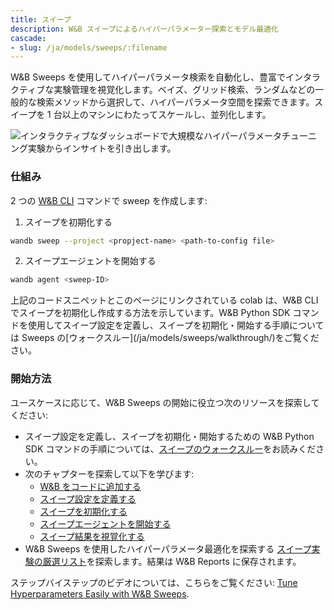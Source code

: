 ```yaml
---
title: スイープ
description: W&B スイープによるハイパーパラメーター探索とモデル最適化
cascade:
- slug: /ja/models/sweeps/:filename
---
```


<CardGroup cols={2}>
<Card title="Try in Colab" href="https://colab.research.google.com/github/wandb/examples/blob/master/colabs/pytorch/Organizing_Hyperparameter_Sweeps_in_PyTorch_with_W%26B.ipynb" icon="python"/>
<Card title="Try in W&B" href="https://wandb.ai/stacey/deep-drive/workspace?workspace=user-lavanyashukla" icon="sliders-up"/>
</CardGroup>

W&B Sweeps を使用してハイパーパラメータ検索を自動化し、豊富でインタラクティブな実験管理を視覚化します。ベイズ、グリッド検索、ランダムなどの一般的な検索メソッドから選択して、ハイパーパラメータ空間を探索できます。スイープを 1 台以上のマシンにわたってスケールし、並列化します。

<Frame>
    <img src="/images/sweeps/intro_what_it_is.png" alt="インタラクティブなダッシュボードで大規模なハイパーパラメータチューニング実験からインサイトを引き出します。"  />
</Frame>

### 仕組み
2 つの [W&B CLI](/ja/models/ref/cli/) コマンドで sweep を作成します:

1. スイープを初期化する

```bash
wandb sweep --project <propject-name> <path-to-config file>
```

2. スイープエージェントを開始する

```bash
wandb agent <sweep-ID>
```

<Note>
上記のコードスニペットとこのページにリンクされている colab は、W&B CLI でスイープを初期化し作成する方法を示しています。W&B Python SDK コマンドを使用してスイープ設定を定義し、スイープを初期化・開始する手順については Sweeps の[ウォークスルー](/ja/models/sweeps/walkthrough/)をご覧ください。
</Note>

### 開始方法

ユースケースに応じて、W&B Sweeps の開始に役立つ次のリソースを探索してください:

* スイープ設定を定義し、スイープを初期化・開始するための W&B Python SDK コマンドの手順については、[スイープのウォークスルー](/ja/models/sweeps/walkthrough/)をお読みください。
* 次のチャプターを探索して以下を学びます:
  * [W&B をコードに追加する](/ja/models/sweeps/add-w-and-b-to-your-code/)
  * [スイープ設定を定義する](/ja/models/sweeps/define-sweep-configuration/)
  * [スイープを初期化する](/ja/models/sweeps/initialize-sweeps/)
  * [スイープエージェントを開始する](/ja/models/sweeps/start-sweep-agents/)
  * [スイープ結果を視覚化する](/ja/models/sweeps/visualize-sweep-results/)
* W&B Sweeps を使用したハイパーパラメータ最適化を探索する [スイープ実験の厳選リスト](/ja/models/sweeps/useful-resources/)を探索します。結果は W&B Reports に保存されます。

ステップバイステップのビデオについては、こちらをご覧ください: [Tune Hyperparameters Easily with W&B Sweeps](https://www.youtube.com/watch?v=9zrmUIlScdY\&ab_channel=Weights%26Biases).
